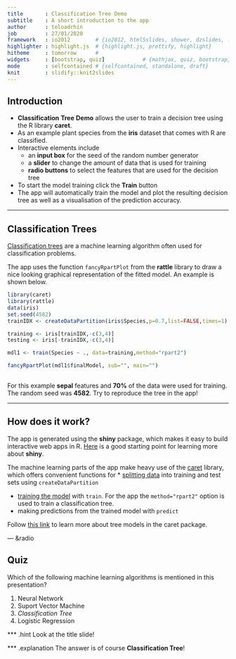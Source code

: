 ```yaml
---
title       : Classification Tree Demo    
subtitle    : A short introduction to the app 
author      : teloadrhin
job         : 27/01/2020
framework   : io2012        # {io2012, html5slides, shower, dzslides, ...}
highlighter : highlight.js  # {highlight.js, prettify, highlight}
hitheme     : tomorrow      # 
widgets     : [bootstrap, quiz]            # {mathjax, quiz, bootstrap}
mode        : selfcontained # {selfcontained, standalone, draft}
knit        : slidify::knit2slides
---
```


<!-- Change background of title page 
 https://stackoverflow.com/a/20876817
 -->
<style>
.title-slide {
  background-color: #FFFFFF; 
}
  strong {
  font-weight: bold;
}
</style>

## Introduction 

* **Classification** **Tree** **Demo** allows the user to train a decision tree using the R library **caret**. 
* As an example plant species from the **iris** dataset that comes with R are classified. 
* Interactive elements include 
  * an **input box**  for the seed of the random number generator
  * a **slider** to change the amount of data that is used for training 
  * **radio buttons** to select the features that are used for the decision tree
  
* To start the model training click the **Train** button 
* The app will automatically train the model and plot the resulting decision tree as well as a visualisation of the prediction accuracy. 

---

## Classification Trees 
[Classification trees](https://en.wikipedia.org/wiki/Predictive_analytics#Classification_and_regression_trees_.28CART.29) are a machine learning algorithm often used for classification problems. 

The app uses the function ` fancyRpartPlot` from the **rattle** library to draw a nice looking graphical representation of the fitted model. An example is shown below. 

```r
library(caret)
library(rattle)
data(iris)
set.seed(4582)
trainIDX <- createDataPartition(iris$Species,p=0.7,list=FALSE,times=1)

training <- iris[trainIDX,-c(3,4)]
testing <- iris[-trainIDX,-c(3,4)]

mdl1 <- train(Species ~ ., data=training,method="rpart2") 

fancyRpartPlot(mdl1$finalModel, sub="", main="")
 
```


For this example **sepal** features and **70%** of the data were used for training. The random seed was **4582**. Try to reproduce the tree in the app!

--- 


## How does it work?
The app is generated using the **shiny** package, which makes it easy to build interactive web apps in R. [Here](https://shiny.rstudio.com/) is a good starting point for learning more about **shiny**.  


The machine learning parts of the app make heavy use of the [caret](http://topepo.github.io/caret/index.html) library,  which offers convenient functions for 
* [splitting data](http://topepo.github.io/caret/data-splitting.html) into training and test sets using `createDataPartition` 

* [training the model](http://topepo.github.io/caret/model-training-and-tuning.html) with `train`. For the app the `method="rpart2"` option is used to train a classification tree. 
* making predictions from the trained model with `predict`

Follow [this link](http://topepo.github.io/caret/train-models-by-tag.html) to learn more about tree models in the caret package. 

--- &radio

## Quiz 
Which of the following machine learning algorithms is mentioned in this presentation?  

1. Neural Network
2. Suport Vector Machine 
3. _Classification Tree_
4. Logistic Regression 

*** .hint
Look at the title slide!

*** .explanation
The answer is of course **Classification Tree**!










